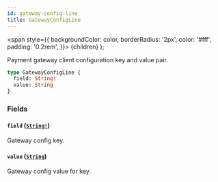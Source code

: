 ```yaml
---
id: gateway-config-line
title: GatewayConfigLine
---
```


<span
style={{
      backgroundColor: color,
      borderRadius: '2px',
      color: '#fff',
      padding: '0.2rem',
    }}>
{children}
</span>
);

Payment gateway client configuration key and value pair.

```graphql
type GatewayConfigLine {
  field: String!
  value: String
}
```

### Fields

#### `field` ([`String!`](/api-reference/scalars/string.mdx))

Gateway config key.

#### `value` ([`String`](/api-reference/scalars/string.mdx))

Gateway config value for key.
